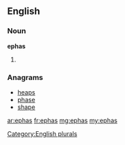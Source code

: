 ==English==

===Noun===
'''ephas'''

# {{plural of|[[epha]]}}

===Anagrams===
* [[heaps#English|heaps]]
* [[phase#English|phase]]
* [[shape#English|shape]]

[[Category:English plurals]]

[[ar:ephas]]
[[fr:ephas]]
[[mg:ephas]]
[[my:ephas]]